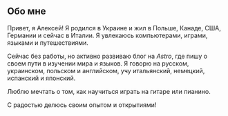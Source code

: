 ## Обо мне

Привет, я Алексей! Я родился в Украине и жил в Польше, Канаде, США, Германии и сейчас в Италии. Я увлекаюсь компьютерами, играми, языками и путешествиями. 

Сейчас без работы, но активно развиваю блог на *Astro*, где пишу о своем пути в изучении мира и языков. Я говорю на русском, украинском, польском и английском, учу итальянский, немецкий, испанский и японский.

Люблю мечтать о том, как научиться играть на гитаре или пианино.

С радостью делюсь своим опытом и открытиями!